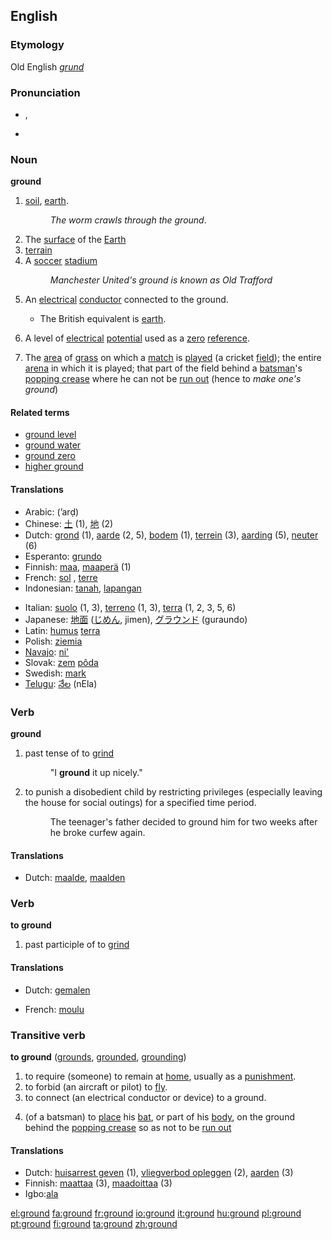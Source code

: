 ==English==

{{rank|followed|fear|evening|428|ground|understand|fine|law}}

===Etymology===
Old English ''[[grund]]''

===Pronunciation===
*{{IPA|/'gɹaʊnd/}}, {{SAMPA|/"graUnd/}}
*{{audio|en-us-ground.ogg|Audio (US)}}

===Noun===
'''ground'''  {{uncountable}}
#[[soil]], [[earth]].
#:''The worm crawls through the ground''.
#The [[surface]] of the [[Earth]]
#[[terrain]]
#A [[soccer]] [[stadium]]
#:''Manchester United's ground is known as Old Trafford''
#{{US}} An [[electrical]] [[conductor]] connected to the ground.  
#*The British equivalent is [[earth]].
#{{US}} A level of [[electrical]] [[potential]] used as a [[zero]] [[reference]].
#{{cricket}} The [[area]] of [[grass]] on which a [[match]] is [[played]] (a cricket [[field]]); the entire [[arena]] in which it is played; that part of the field behind a [[batsman]]'s [[popping crease]] where he can not be [[run out]] (hence to ''make one's ground'')

====Related terms====
*[[ground level]]
*[[ground water]]
*[[ground zero]]
*[[higher ground]]

====Translations====
{{rfc-trans}}
{{top}}
*Arabic: {{ARchar|[[ارض|أرض]]}} (’arḍ) {{f}}
*Chinese: [[土 ]] (1), [[地]] (2)
*Dutch: [[grond]] {{m}} (1), [[aarde]] {{f}} (2, 5), [[bodem]] {{m}} (1), [[terrein]] {{n}} (3), [[aarding]] {{f}} (5), [[neuter]] {{m}} (6)
*Esperanto: [[grundo]]
*Finnish: [[maa]], [[maaperä]] (1)
*French: [[sol]] {{m}}, [[terre]] {{f}}
*Indonesian: [[tanah]], [[lapang|lapangan]]
{{mid}}
*Italian: [[suolo]] {{m}} (1, 3), [[terreno]] {{m}} (1, 3), [[terra]] {{f}} (1, 2, 3, 5, 6)
*Japanese: [[地面]] ([[じめん]], jimen), [[グラウンド]] (guraundo)
*Latin: [[humus]] {{f}} [[terra]] {{f}}
*Polish: [[ziemia]] {{f}}
*[[Navajo]]: [[ni']]
*Slovak: [[zem]] [[pôda]]
*Swedish: [[mark]]
*[[Telugu]]: [[నేల]] (nEla)
{{bottom}}

===Verb===
'''ground'''
# past tense of to [[grind]]
#:"I '''ground''' it up nicely."
# to punish a disobedient child by restricting privileges (especially leaving the house for social outings) for a specified time period.
#: The teenager's father decided to ground him for two weeks after he broke curfew again.

====Translations====
*Dutch: [[maalde]], [[maalden]]

===Verb===
'''to ground'''
# past participle of to [[grind]]

====Translations====
{{top}}
*Dutch: [[gemalen]]
{{mid}}
*French: [[moulu]]
{{bottom}}

===Transitive verb===
'''to ground''' ([[grounds]], [[grounded]], [[grounding]])
# to require (someone) to remain at [[home]], usually as a [[punishment]].
# to forbid (an aircraft or pilot) to [[fly]].
# to connect (an electrical conductor or device) to a ground.
#{{cricket}} (of a batsman) to [[place]] his [[bat]], or part of his [[body]], on the ground behind the [[popping crease]] so as not to be [[run out]]

====Translations====
{{top}}
*Dutch: [[huisarrest geven]] (1), [[vliegverbod opleggen]] (2), [[aarden]] (3)
*Finnish: [[maattaa]] (3), [[maadoittaa]] (3)
*Igbo:[[ala]]
{{mid}}
{{bottom}}

[[el:ground]]
[[fa:ground]]
[[fr:ground]]
[[io:ground]]
[[it:ground]]
[[hu:ground]]
[[pl:ground]]
[[pt:ground]]
[[fi:ground]]
[[ta:ground]]
[[zh:ground]]